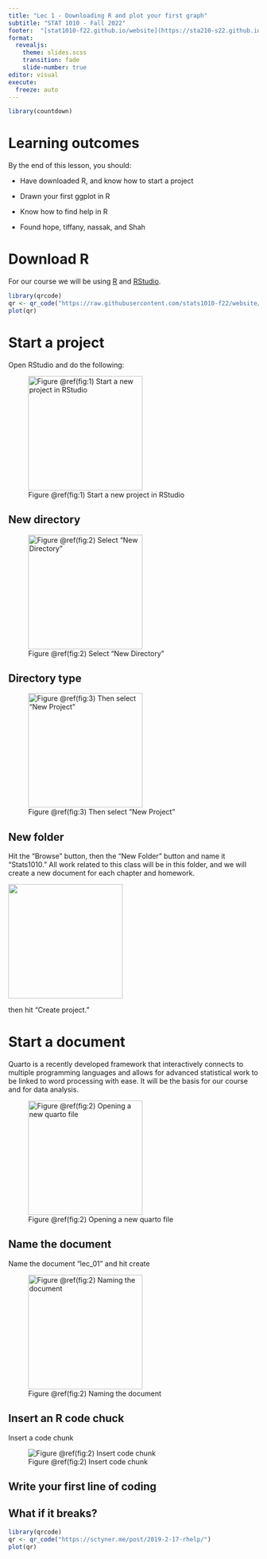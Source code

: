 ```yaml
---
title: "Lec 1 - Downloading R and plot your first graph"
subtitle: "STAT 1010 - Fall 2022"
footer:  "[stat1010-f22.github.io/website](https://sta210-s22.github.io/website/)"
format: 
  revealjs: 
    theme: slides.scss
    transition: fade
    slide-number: true
editor: visual
execute:
  freeze: auto
---
```


```r
library(countdown)
```

# Learning outcomes

By the end of this lesson, you should:

-   Have downloaded R, and know how to start a project

-   Drawn your first ggplot in R

-   Know how to find help in R

-   Found hope, tiffany, nassak, and Shah

# Download R

For our course we will be using [R](https://www.r-project.org/) and [RStudio](https://www.rstudio.com/products/rstudio/download/).

```r
library(qrcode)
qr <- qr_code("https://raw.githubusercontent.com/stats1010-f22/website/main/documents/R_RStudio_installation.pdf")
plot(qr)
```

# Start a project

Open RStudio and do the following:

![Figure \@ref(fig:1) Start a new project in RStudio](lec_1_images/new_project.png){fig-align="center" width="230"}

## New directory

![Figure \@ref(fig:2) Select "New Directory"](lec_1_images/new_directory.png){fig-align="center" width="230"}

## Directory type

![Figure \@ref(fig:3) Then select "New Project"](lec_1_images/directory_type.png){fig-align="center" width="230"}

## New folder

Hit the "Browse" button, then the "New Folder" button and name it "Stats1010." All work related to this class will be in this folder, and we will create a new document for each chapter and homework.

![](lec_1_images/name_project.png){fig-align="center" width="230"}

then hit "Create project."

# Start a document

Quarto is a recently developed framework that interactively connects to multiple programming languages and allows for advanced statistical work to be linked to word processing with ease. It will be the basis for our course and for data analysis.

![Figure \@ref(fig:2) Opening a new quarto file](lec_1_images/new_quarto_doc.png){fig-align="center" width="230"}

## Name the document

Name the document "lec_01" and hit create

![Figure \@ref(fig:2) Naming the document](lec_1_images/name_quarto.png){fig-align="center" width="230"}


## Insert an R code chuck

Insert a code chunk

![Figure \@ref(fig:2) Insert code chunk](lec_1_images/insert_code_qmd.png)


## Write your first line of coding




## What if it breaks?

```r
library(qrcode)
qr <- qr_code("https://sctyner.me/post/2019-2-17-rhelp/")
plot(qr)
```


